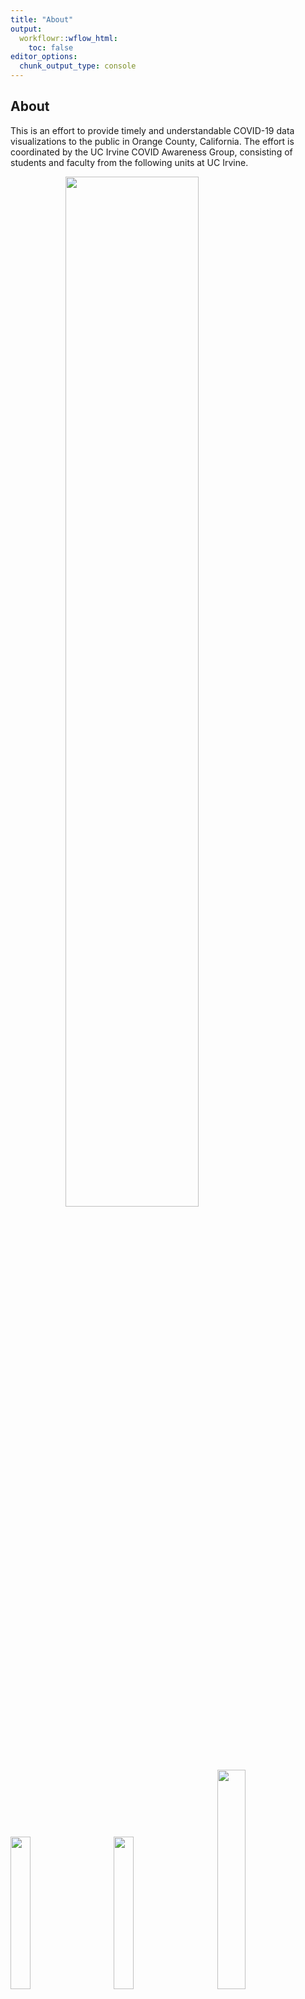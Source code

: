 ```yaml
---
title: "About"
output:
  workflowr::wflow_html:
    toc: false
editor_options:
  chunk_output_type: console
---
```

<style type="text/css">
.center {
  display: block;
  margin-left: auto;
  margin-right: auto;
  width: 65%;
</style>
<style type="text/css">
.centernotshrink {
  display: block;
  margin-left: auto;
  margin-right: auto;
  width: 100%;
}
</style>

## About

This is an effort to provide timely and understandable COVID-19 data visualizations to the public in Orange County, California. The effort is coordinated by the UC Irvine COVID Awareness Group, consisting of students and faculty from the following units at UC Irvine. 


<a href="https://www.stat.uci.edu" target="_blank"><img src = "assets/UCI14_2Line_ICS_Dept_Stats_blue.png" class="center"/></a>

<div class="centernotshrink">
<a href="http://publichealth.uci.edu/ph/_home/" target="_blank"><img src = "assets/UCI14_FLS_PubHealth_Blue.png"/ width="25%"></a>&nbsp;&nbsp;&nbsp;&nbsp;&nbsp;&nbsp;&nbsp;&nbsp;&nbsp;
<a href="https://cvr.bio.uci.edu" target="_blank"><img src = "assets/UCi17_CtrVirusResearch_blue.png"/ width="25%"></a>&nbsp;&nbsp;&nbsp;&nbsp;&nbsp;&nbsp;&nbsp;&nbsp;&nbsp;
<a href="https://infectiousdiseaseinitiative.uci.edu" target="_blank"><img src = "assets/U
CI19_Infectious_Disease_Science_Int_2L_blue.png"/ width="30%"></a>
</div>

### UC Irvine COVID Awareness Group Members: 
Damon Bayer, Bernadette Boden-Albala, Isaac Goldstein, Suellen Hopfer, Markelle Kelly, Rachel Longjohn, Vladimir Minin, Andrew Noymer, Daniel M. Parker, Padhraic Smyth.


### Contact information: 
If you would like to know more about technical details and/or to join the group, get in touch with  [Prof. Vladimir Minin](http://vnminin.github.io). For general media inquiries contact [Prof. Suellen Hopfer](https://www.faculty.uci.edu/profile.cfm?faculty_id=6369) and/or [Prof. Andrew Noymer](https://www.faculty.uci.edu/profile.cfm?faculty_id=5373).
If you are a media organization and would like to use our images, you do not need to ask for permission. Just don't forget to acknowledge UC Irvine COVID Awareness Group. 
The content of this site is licensed under the most permissive creative commons license (click on License tab in the navigation bar to learn more). 

## Methodology

### Data
Figures of cases, deaths and hospitalizations over time have been created with publicly available data from the [California Open Data Portal](https://data.ca.gov/group/covid-19). Cases and deaths are counted by date reported, rather than the date the test was administered or date of death (if someone is tested on Friday, and the results are reported the following Tuesday, the case is counted for Tuesday).  

Maps of cases have been created with data provided by the [Orange County Health Care Agency](https://www.ochealthinfo.com).
If an individual tested multiple times, only the first postive test was counted as a case.

### Moving Averages
Our figures present 7 day moving averages. This means that, for cases on July 7th, for example, we report the average number of cases per million people during the period July 1st to July 7th. On July 8th, we report the average number of cases per million people during the period July 2nd to July 8th, etc. We use moving averages as opposed to raw data (such as the actual number of cases per million people on July 7th) because cases can increase or decrease dramatically on a particular day, making it difficult to see trends in the time series of interest. Moving averages help highlight these trends more clearly.

<!-- ### Cases/Deaths/Hospitalizations per Million People -->
In order to calculate, for example, cases per million people, we take the number of cases reported in a county for a day, divide by the 2019 census population for that county and then multiply by 1 million. We do this because different counties have very different population sizes (Los Angeles County has approximately 10 million while Orange County has approximately 3 million) and we want to provide numbers which are comparable across counties.

### Testing Data
The number of daily new cases depends not only on the number of infected individuals in the population, but also on the number of tests performed. 
It would be much better to plot the positivity ratio (positive cases divided by the total number of tests) instead of cases.
Unfortunately, the number of Covid-19 diagnostic tests performed in a day is not available at a county level from the [California Open Data Portal](https://data.ca.gov/group/covid-19) at this time. 
LA and OC counties do have testing data available ([LA COVID-19 data](http://dashboard.publichealth.lacounty.gov/covid19_surveillance_dashboard/), [OC COVID-19 Data](https://data-ocpw.opendata.arcgis.com/datasets/e5ceebe7edba44cc8f875ca54cc2341a?page=18)), but we prefer to use one data source for now.

### Software
We used [R](https://www.r-project.org) software environment, [tidyverse](https://www.tidyverse.org) collection of R packages, [workflowr](https://jdblischak.github.io/workflowr/) R package, and [QGIS](https://qgis.org/en/site/) geographic information system software.
